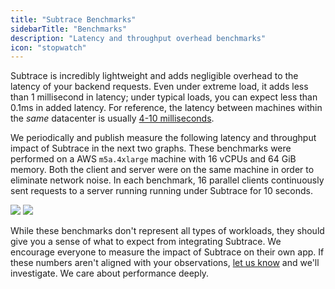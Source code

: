 ```yaml
---
title: "Subtrace Benchmarks"
sidebarTitle: "Benchmarks"
description: "Latency and throughput overhead benchmarks"
icon: "stopwatch"
---
```


Subtrace is incredibly lightweight and adds negligible overhead to the latency
of your backend requests. Even under extreme load, it adds less than 1
millisecond in latency; under typical loads, you can expect less than 0.1ms
in added latency. For reference, the latency between machines within the *same*
datacenter is usually [4-10 milliseconds](https://www.cloudping.co/grid).

We periodically and publish measure the following latency and throughput impact
of Subtrace in the next two graphs. These benchmarks were performed on a AWS
`m5a.4xlarge` machine with 16 vCPUs and 64 GiB memory. Both the client and
server were on the same machine in order to eliminate network noise. In each
benchmark, 16 parallel clients continuously sent requests to a server running
running under Subtrace for 10 seconds.

<img className="rounded-xl" src="/images/latency-size.png" />

<img className="rounded-xl" src="/images/throughput-size.png" />

While these benchmarks don't represent all types of workloads, they should give
you a sense of what to expect from integrating Subtrace. We encourage everyone
to measure the impact of Subtrace on their own app. If these numbers aren't
aligned with your observations, [let us know](mailto:support@subtrace.dev) and
we'll investigate. We care about performance deeply.
